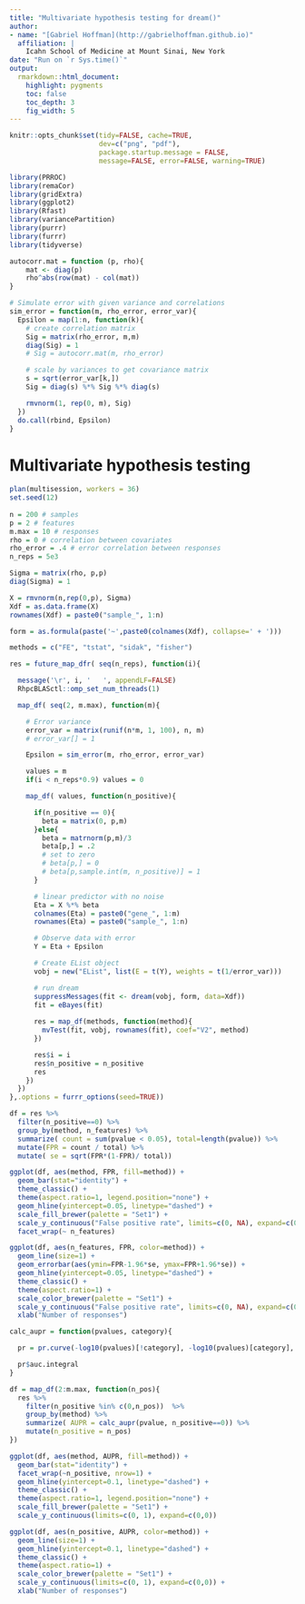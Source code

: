 ```yaml
---
title: "Multivariate hypothesis testing for dream()"
author:
- name: "[Gabriel Hoffman](http://gabrielhoffman.github.io)"
  affiliation: | 
    Icahn School of Medicine at Mount Sinai, New York
date: "Run on `r Sys.time()`"
output:
  rmarkdown::html_document:
    highlight: pygments
    toc: false
    toc_depth: 3
    fig_width: 5
---
```


<!---
cd /Users/gabrielhoffman/workspace/repos
R

rmarkdown::render('test_mvTest.Rmd')



cd /sc/arion/projects/CommonMind/hoffman/crumblr_analysis/simulations
R
system("ml git; git pull"); rmarkdown::render("test_mvTest.Rmd");

# disable X11

ssh -x sklar1

# https://hoffmg01.hpc.mssm.edu/crumblr_analysis/simulations/test_mvTest.html



--->

```r
knitr::opts_chunk$set(tidy=FALSE, cache=TRUE,
                      dev=c("png", "pdf"),
                      package.startup.message = FALSE,
                      message=FALSE, error=FALSE, warning=TRUE)
```	





```r
library(PRROC)
library(remaCor)
library(gridExtra)
library(ggplot2)
library(Rfast)
library(variancePartition)
library(purrr)
library(furrr)
library(tidyverse)

autocorr.mat = function (p, rho){
    mat <- diag(p)
    rho^abs(row(mat) - col(mat))
}

# Simulate error with given variance and correlations
sim_error = function(m, rho_error, error_var){
  Epsilon = map(1:n, function(k){
    # create correlation matrix
    Sig = matrix(rho_error, m,m)
    diag(Sig) = 1
    # Sig = autocorr.mat(m, rho_error)

    # scale by variances to get covariance matrix
    s = sqrt(error_var[k,])
    Sig = diag(s) %*% Sig %*% diag(s)

    rmvnorm(1, rep(0, m), Sig)
  })
  do.call(rbind, Epsilon)
}
```


# Multivariate hypothesis testing
```r
plan(multisession, workers = 36)
set.seed(12)
 
n = 200 # samples
p = 2 # features
m.max = 10 # responses
rho = 0 # correlation between covariates
rho_error = .4 # error correlation between responses
n_reps = 5e3

Sigma = matrix(rho, p,p)
diag(Sigma) = 1

X = rmvnorm(n,rep(0,p), Sigma)
Xdf = as.data.frame(X)
rownames(Xdf) = paste0("sample_", 1:n)

form = as.formula(paste('~',paste0(colnames(Xdf), collapse=' + ')))

methods = c("FE", "tstat", "sidak", "fisher") 

res = future_map_dfr( seq(n_reps), function(i){

  message('\r', i, '   ', appendLF=FALSE)
  RhpcBLASctl::omp_set_num_threads(1)

  map_df( seq(2, m.max), function(m){

    # Error variance
    error_var = matrix(runif(n*m, 1, 100), n, m)
    # error_var[] = 1

    Epsilon = sim_error(m, rho_error, error_var)

    values = m
    if(i < n_reps*0.9) values = 0

    map_df( values, function(n_positive){

      if(n_positive == 0){
        beta = matrix(0, p,m)
      }else{    
        beta = matrnorm(p,m)/3
        beta[p,] = .2
        # set to zero
        # beta[p,] = 0
        # beta[p,sample.int(m, n_positive)] = 1
      }

      # linear predictor with no noise
      Eta = X %*% beta
      colnames(Eta) = paste0("gene_", 1:m)
      rownames(Eta) = paste0("sample_", 1:n)

      # Observe data with error
      Y = Eta + Epsilon

      # Create EList object
      vobj = new("EList", list(E = t(Y), weights = t(1/error_var)))

      # run dream
      suppressMessages(fit <- dream(vobj, form, data=Xdf))
      fit = eBayes(fit)
      
      res = map_df(methods, function(method){
        mvTest(fit, vobj, rownames(fit), coef="V2", method)
      })

      res$i = i
      res$n_positive = n_positive
      res
    })
  })
},.options = furrr_options(seed=TRUE))
```


```r
df = res %>%
  filter(n_positive==0) %>%
  group_by(method, n_features) %>%
  summarize( count = sum(pvalue < 0.05), total=length(pvalue)) %>%
  mutate(FPR = count / total) %>%
  mutate( se = sqrt(FPR*(1-FPR)/ total))

ggplot(df, aes(method, FPR, fill=method)) +
  geom_bar(stat="identity") +
  theme_classic() +
  theme(aspect.ratio=1, legend.position="none") +
  geom_hline(yintercept=0.05, linetype="dashed") +
  scale_fill_brewer(palette = "Set1") +
  scale_y_continuous("False positive rate", limits=c(0, NA), expand=c(0,0)) +
  facet_wrap(~ n_features)
```


```r
ggplot(df, aes(n_features, FPR, color=method)) +
  geom_line(size=1) + 
  geom_errorbar(aes(ymin=FPR-1.96*se, ymax=FPR+1.96*se)) +
  geom_hline(yintercept=0.05, linetype="dashed") +
  theme_classic() +
  theme(aspect.ratio=1) +
  scale_color_brewer(palette = "Set1") +
  scale_y_continuous("False positive rate", limits=c(0, NA), expand=c(0,0)) +
  xlab("Number of responses")
```





```r
calc_aupr = function(pvalues, category){

  pr = pr.curve(-log10(pvalues)[!category], -log10(pvalues)[category], rand.compute=TRUE, curve=TRUE)

  pr$auc.integral
}

df = map_df(2:m.max, function(n_pos){
  res %>%
    filter(n_positive %in% c(0,n_pos))  %>%
    group_by(method) %>%
    summarize( AUPR = calc_aupr(pvalue, n_positive==0)) %>% 
    mutate(n_positive = n_pos)
}) 

ggplot(df, aes(method, AUPR, fill=method)) +
  geom_bar(stat="identity") +
  facet_wrap(~n_positive, nrow=1) +
  geom_hline(yintercept=0.1, linetype="dashed") +
  theme_classic() +
  theme(aspect.ratio=1, legend.position="none") +
  scale_fill_brewer(palette = "Set1") +
  scale_y_continuous(limits=c(0, 1), expand=c(0,0))
```

```r
ggplot(df, aes(n_positive, AUPR, color=method)) +
  geom_line(size=1) + 
  geom_hline(yintercept=0.1, linetype="dashed") +
  theme_classic() +
  theme(aspect.ratio=1) +
  scale_color_brewer(palette = "Set1") +
  scale_y_continuous(limits=c(0, 1), expand=c(0,0)) +
  xlab("Number of responses")
```





<!---


system("ml git; git pull"); rmarkdown::render("test_mvTest.Rmd");



--->






